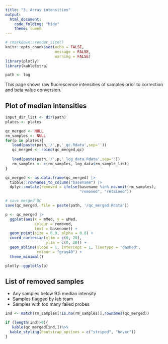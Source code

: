 ```yaml
---
title: "3. Array intensities"
output:
  html_document:
    code_folding: "hide"
    theme: lumen
---
```


```r
# rmarkdown::render_site()
knitr::opts_chunk$set(echo = FALSE,
                      message = FALSE,
                      warning = FALSE)
library(plotly)
library(kableExtra)

path <- log
```

This page shows raw fluorescence intensities of samples prior to correction and beta value conversion.

## Plot of median intensities

```r
input_dir_list <- dir(path)
plates <- plates

qc_merged <- NULL
rm_samples <- NULL
for(p in plates){
   load(paste(path,'/',p,'_qc.Rdata',sep=''))
   qc_merged <- rbind(qc_merged,qc)
   
   load(paste(path,'/',p,'_log_data.Rdata',sep=''))
   rm_samples <- c(rm_samples, log_data$rm_sample_list)
}

qc_merged <- as.data.frame(qc_merged) |> 
  tibble::rownames_to_column("basename") |> 
  dplyr::mutate(removed = ifelse(basename %in% na.omit(rm_samples), 
                                 "removed", "retained"))

# save merged QC
save(qc_merged, file = paste(path, '/qc_merged.Rdata'))

p <- qc_merged |> 
  ggplot(aes(x = mMed, y = uMed,
             colour = removed,
             text = basename)) +
  geom_point(size = 0.9, alpha = 0.8) +
  coord_cartesian(xlim = c(0, 20),
                  ylim = c(0, 20)) +
  geom_abline(slope = 1, intercept = 1, linetype = "dashed",
              colour = "gray40") +
  theme_minimal()

plotly::ggplotly(p)
```

## List of removed samples

* Any samples below 9.5 median intensity
* Samples flagged by lab team
* Samples with too many failed probes

```r
ind <- match(rm_samples[!is.na(rm_samples)],rownames(qc_merged))

if (length(ind)>0){
   kable(qc_merged[ind,])%>%
  kable_styling(bootstrap_options = c("striped", "hover"))   
}
```
